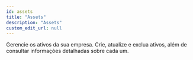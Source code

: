 ```yaml
---
id: assets
title: "Assets"
description: "Assets"
custom_edit_url: null
---
```




Gerencie os ativos da sua empresa. Crie, atualize e exclua ativos,
além de consultar informações detalhadas sobre cada um.



